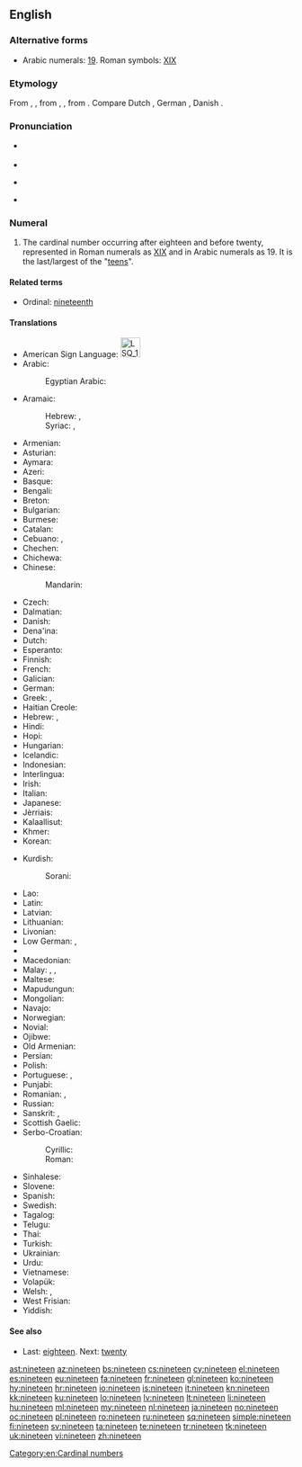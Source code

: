 ==English==

===Alternative forms===
* Arabic numerals: [[19]]. Roman symbols: [[XIX]]

===Etymology===
From {{etyl|enm}} {{term|nynetene|lang=enm}}, {{term|nintene|lang=enm}}, from {{etyl|ang}} {{term|nigontiene|nigontīene|lang=ang}}, {{term|nigontene|nigontēne|lang=ang}}, from {{etyl|gem-pro|en}} {{recons|newuntehun|lang=gem-pro}}. Compare Dutch {{term|negentien|lang=nl}}, German {{term|neunzehn|lang=de}}, Danish {{term|nitten|lang=da}}.

===Pronunciation===
* {{qualifier|next word stressed near the first syllable}}
*: {{a|UK|US}} {{IPA|/ˈnaɪn.tiːn/}}
* {{audio|en-us-nineteen.ogg|Audio (US)}}
* {{qualifier|next word stressed after the first syllable}}
*: {{a|UK|US}} {{IPA|/naɪnˈtiːn/}}
* {{rhymes|iːn}}

===Numeral===
{{head|en|numeral}}

# The cardinal number occurring after eighteen and before twenty, represented in Roman numerals as [[XIX]] and in Arabic numerals as 19. It is the last/largest of the "[[teen]]s".

====Related terms====
* Ordinal: [[nineteenth]]

====Translations====
{{trans-top|cardinal number}}
* American Sign Language: [[Image:LSQ 19.jpg|35px]]
* Arabic: {{t-|ar|تسعة عشر|tr=tís3aT 3áshar}}
*: Egyptian Arabic: {{tø|arz|تسعتاشر|tr=tisʕataashar|sc=Arab}}
* Aramaic:
*: Hebrew: {{tø|arc|תשעסר|m|tr=tsha‘sar|sc=Hebr}}, {{tø|arc|תשעסרא|f|tr=tsha‘esrē|sc=Hebr}}
*: Syriac: {{tø|arc|ܬܫܥܣܪ|m|tr=tsha‘sar|sc=Syrc}}, {{tø|arc|ܬܫܥܣܪܐ|f|tr=tsha‘esrē|sc=Syrc}}
* Armenian: {{t+|hy|տասնինը|tr=tasninə}}
* Asturian: {{t+|ast|diecinueve}}
* Aymara: {{t|ay|tunka llätunkani}}
* Azeri: {{t+|az|on doqquz}}
* Basque: {{t+|eu|hemeretzi}}
* Bengali: {{t-|bn|উনিশ|tr=unish}}
* Breton: {{t+|br|naontek}}
* Bulgarian: {{t-|bg|деветнадесет|tr=devetnádeset|sc=Cyrl}}
* Burmese: {{t-|my|ဆယ့်ကိုး|tr=hsè.ko:|sc=Mymr}}
* Catalan: {{t+|ca|dinou}}
* Cebuano: {{tø|ceb|napulo'g siyam}}, {{tø|ceb|disinuybe}}
* Chechen: {{tø|ce|ткъайоьсна|tr=tqhayösna}}
* Chichewa: {{tø|ny|khumi n'zisanu n'zinayi}}
* Chinese:
*: Mandarin: {{t|cmn|十九|tr=shíjiǔ}}
* Czech: {{t+|cs|devatenáct}}
* Dalmatian: {{tø|dlm|dichinú}}
* Danish: {{t+|da|nitten}}
* Dena'ina: {{tø|tfn|łq'ich'idi beq'di}}
* Dutch: {{t+|nl|negentien|f}}
* Esperanto: {{t-|eo|dek naŭ}}
* Finnish: {{t+|fi|yhdeksäntoista}}
* French: {{t+|fr|dix-neuf|m}}
* Galician: {{t+|gl|dezanove}}
* German: {{t+|de|neunzehn}}
* Greek: {{t+|el|δεκαεννέα|tr=dekaennéa}}, {{t+|el|δεκαεννιά|tr=dekaenniá}}
* Haitian Creole: {{tø|ht|diznèf}}
* Hebrew: {{t-|he|תשע עשרה|alt=תְּשַׁע־עֶשְׂרֵה|tr=t'sha esre|f}} {{qualifier|used in counting}}, {{t-|he|תשעה עשר|alt=תִּשְׁעָה־עָשָׂר|tr=tish'a asar|m}}
* Hindi: {{t+|hi|उन्नीस|tr=unnīs}}
* Hopi: {{tø|hop|pakwt niikyang pevt siikya’ta}}
* Hungarian: {{t+|hu|tizenkilenc}}
* Icelandic: {{t+|is|nítján}}
* Indonesian: {{t-|id|sembilan belas}}
* Interlingua: {{t-|ia|dece-nove}}
* Irish: {{t+|ga|naoi déag}}
* Italian: {{t+|it|diciannove}}
* Japanese: {{t+|ja|十九|tr=jū-kyū}}
* Jèrriais: {{tø|roa-jer|dgiêx-neuf}}
* Kalaallisut: {{t-|kl|arvirsaniq-sisamat}}
* Khmer: {{t-|km|ដប់ប្រាំបួន|tr=dop pram buon}}
* Korean: {{t-|ko|열 아홉|tr=yeol ahop}}
{{trans-mid}}
* Kurdish:
*: Sorani: {{t+|ku|نۆزده‌}}
* Lao: {{t-|lo|ສິບເກົ້າ|sc=Laoo}}
* Latin: {{t+|la|undeviginti|alt=ūndēvīgintī}}
* Latvian: {{t+|lv|deviņpadsmit}}
* Lithuanian: {{t+|lt|devyniolika}}
* Livonian: {{tø|liv|īdõkstuoistõn}}
* Low German: {{t-|nds|negenteihn}}, {{t-|nds|nägenteihn}}
* {{trreq|lb}}
* Macedonian: {{t-|mk|деветнаесет|tr=devetnáeset}}
* Malay: {{t-|ms|sembilan belas}}, {{t-|ms|sepuluh sembilan}}, {{t-|ms|satu puluh sembilan}}
* Maltese: {{t-|mt|dsatax}}
* Mapudungun: {{tø|arn|mariylla}}
* Mongolian: {{t-|mn|арван ес‎|sc=Cyrl}}
* Navajo: {{tø|nv|náhástʼéítsʼáadah}}
* Norwegian: {{t+|no|nitten}}
* Novial: {{tø|nov|dek-nin}}
* Ojibwe: {{tø|oj|ashi-zhaangaswi}}
* Old Armenian: {{tø|xcl|իննեւտասն|tr=innewtasn|sc=Armn}}
* Persian: {{t+|fa|نوزده|alt=نوزدَه|tr=nōzdah}}
* Polish: {{t+|pl|dziewiętnaście}}
* Portuguese: {{t+|pt|dezanove}} {{qualifier|Portugal}}, {{t+|pt|dezenove}} {{qualifier|Brazil}}
* Punjabi: {{t|pa|ਉੱਨੀ|tr=unnī|sc=Guru}}
* Romanian: {{t+|ro|nouăsprezece}}, {{t-|ro|nouășpe}} {{qualifier|informal}}
* Russian: {{t+|ru|девятнадцать|tr=devjatnádtsat’}}
* Sanskrit: {{t-|sa|ऊनविंशति|tr=ūnaviṃśáti}}, {{t-|sa|नवदशन्|tr=návadaśan}}
* Scottish Gaelic: {{t-|gd|naoi}} {{t-|gd|deug}}
* Serbo-Croatian:
*: Cyrillic: {{t-|sh|деветнаест|sc=Cyrl}}
*: Roman: {{t-|sh|devetnaest}}
* Sinhalese: {{t-|si|දහනවය|tr=dhahanavaya}}
* Slovene: {{t+|sl|devetnajst}}
* Spanish: {{t+|es|diecinueve}}
* Swedish: {{t+|sv|nitton}}
* Tagalog: {{t-|tl|labinsiyam}}
* Telugu: {{t+|te|పంతొమ్మిది|sc=Telu}}
* Thai: {{t-|th|สิบเก้า|sc=Thai}}
* Turkish: {{t+|tr|on dokuz}}
* Ukrainian: {{t+|uk|дев'ятнадцять|tr=dev"jatnadcjat'|sc=Cyrl}}
* Urdu: {{t-|ur|انیس|tr=unnīs}}
* Vietnamese: {{t-|vi|mười chín}}
* Volapük: {{t-|vo|degzül}}
* Welsh: {{t+|cy|pedwar ar bymtheg}} {{qualifier|vigesimal, traditional}}, {{t+|cy|un deg naw}} {{qualifier|decimal}}
* West Frisian: {{t+|fy|njoggentjin}}
* Yiddish: {{t-|yi|נײַנצן|tr=nayntsn|sc=Hebr}}
{{trans-bottom}}

====See also====
* Last: [[eighteen]]. Next: [[twenty]]

[[Category:en:Cardinal numbers]]

[[ast:nineteen]]
[[az:nineteen]]
[[bs:nineteen]]
[[cs:nineteen]]
[[cy:nineteen]]
[[el:nineteen]]
[[es:nineteen]]
[[eu:nineteen]]
[[fa:nineteen]]
[[fr:nineteen]]
[[gl:nineteen]]
[[ko:nineteen]]
[[hy:nineteen]]
[[hr:nineteen]]
[[io:nineteen]]
[[is:nineteen]]
[[it:nineteen]]
[[kn:nineteen]]
[[kk:nineteen]]
[[ku:nineteen]]
[[lo:nineteen]]
[[lv:nineteen]]
[[lt:nineteen]]
[[li:nineteen]]
[[hu:nineteen]]
[[ml:nineteen]]
[[my:nineteen]]
[[nl:nineteen]]
[[ja:nineteen]]
[[no:nineteen]]
[[oc:nineteen]]
[[pl:nineteen]]
[[ro:nineteen]]
[[ru:nineteen]]
[[sq:nineteen]]
[[simple:nineteen]]
[[fi:nineteen]]
[[sv:nineteen]]
[[ta:nineteen]]
[[te:nineteen]]
[[tr:nineteen]]
[[tk:nineteen]]
[[uk:nineteen]]
[[vi:nineteen]]
[[zh:nineteen]]